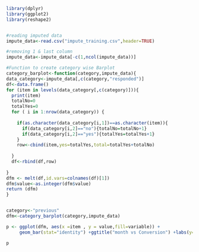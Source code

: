 
```r

library(dplyr)
library(ggplot2)
library(reshape2)


#reading imputed data
impute_data<-read.csv("impute_training.csv",header=TRUE) 

#removing 1 & last column
impute_data<-impute_data[-c(1,ncol(impute_data))]

#Function to create category wise Barplot
category_barplot<-function(category,impute_data){
data_category<-impute_data[,c(category,"responded")]
df<-data.frame()
for (item in levels(data_category[,c(category)])){
  print(item)
  totalNo=0
  totalYes=0
  for ( i in 1:nrow(data_category)) {
   
    if(as.character(data_category[i,1])==as.character(item)){
      if(data_category[i,2]=="no"){totalNo=totalNo+1}
      if(data_category[i,2]=="yes"){totalYes=totalYes+1}
    }
    row<-cbind(item,yes=totalYes,total=totalYes+totalNo)
    
  }
  df<-rbind(df,row)
  
}
dfm <- melt(df,id.vars=colnames(df)[1])
dfm$value<-as.integer(dfm$value)
return (dfm)
}


category<-"previous"
dfm<-category_barplot(category,impute_data) 

p <- ggplot(dfm, aes(x =item , y = value,fill=variable)) +
     geom_bar(stat="identity") +ggtitle("month vs Conversion") +labs(y="Total Attempt") + theme(axis.text.x = element_text(face="bold", color="#993333",  size=10, angle=60),axis.text.y = element_blank()) + geom_text(aes(label = value), size = 3)  

p

```
